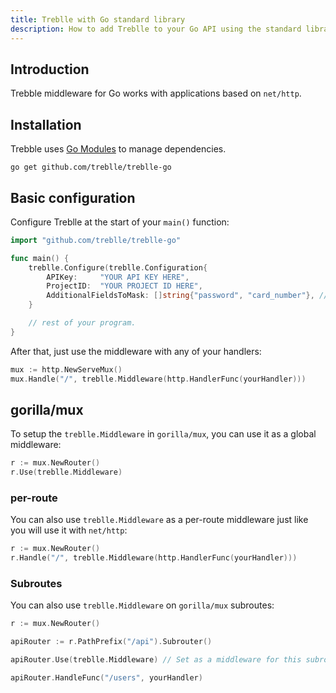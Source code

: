 ```yaml
---
title: Treblle with Go standard library
description: How to add Treblle to your Go API using the standard library
---
```


## Introduction

Trebble middleware for Go works with applications based on `net/http`.

## Installation

Trebble uses [Go Modules](https://github.com/golang/go/wiki/Modules) to manage dependencies.

```shell
go get github.com/treblle/treblle-go
```

## Basic configuration

Configure Treblle at the start of your `main()` function:

```go
import "github.com/treblle/treblle-go"

func main() {
	treblle.Configure(treblle.Configuration{
		APIKey:     "YOUR API KEY HERE",
		ProjectID:  "YOUR PROJECT ID HERE",
        AdditionalFieldsToMask: []string{"password", "card_number"}, // optional, specify additional fields to mask
	}

    // rest of your program.
}

```

After that, just use the middleware with any of your handlers:

```go
mux := http.NewServeMux()
mux.Handle("/", treblle.Middleware(http.HandlerFunc(yourHandler)))
```

## gorilla/mux

To setup the `treblle.Middleware` in `gorilla/mux`, you can use it as a global middleware:

```go
r := mux.NewRouter()
r.Use(treblle.Middleware)
```

### per-route

You can also use `treblle.Middleware` as a per-route middleware just like you will use it with `net/http`:

```go
r := mux.NewRouter()
r.Handle("/", treblle.Middleware(http.HandlerFunc(yourHandler)))
```

### Subroutes

You can also use `treblle.Middleware` on `gorilla/mux` subroutes:

```go
r := mux.NewRouter()

apiRouter := r.PathPrefix("/api").Subrouter()

apiRouter.Use(treblle.Middleware) // Set as a middleware for this subroute

apiRouter.HandleFunc("/users", yourHandler)
```